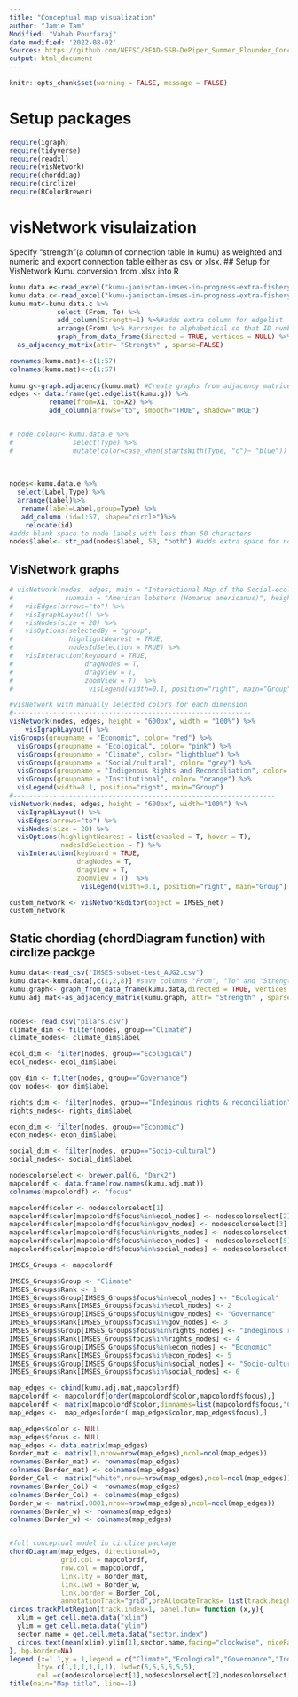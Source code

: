 ---
title: "Conceptual map visualization"
author: "Jamie Tam"
Modified: "Vahab Pourfaraj"
date modified: '2022-08-02'
Sources: https://github.com/NEFSC/READ-SSB-DePiper_Summer_Flounder_Conceptual_Models/blob/master/sfconsmod_final_2col.Rmd
output: html_document
---

```{r setup, include=FALSE}
knitr::opts_chunk$set(warning = FALSE, message = FALSE)
```

# Setup packages
```{r}
require(igraph)
require(tidyverse)
require(readxl)
require(visNetwork)
require(chorddiag)
require(circlize)
require(RColorBrewer)
```


# visNetwork visulaization

Specify "strength"(a column of connection table in kumu) as weighted and numeric and export connection table either as csv or xlsx.
## Setup for VisNetwork Kumu conversion from .xlsx into R
```{r}


kumu.data.e<-read_excel("kumu-jamiectam-imses-in-progress-extra-fishery.xlsx", sheet=1) #reads element table from kumu output
kumu.data.c<-read_excel("kumu-jamiectam-imses-in-progress-extra-fishery.xlsx", sheet=2)#reads connections table from kumu output
kumu.mat<-kumu.data.c %>%
            select (From, To) %>%
            add_column(Strength=1) %>%#adds extra column for edgelist
            arrange(From) %>% #arranges to alphabetical so that ID numbers match
            graph_from_data_frame(directed = TRUE, vertices = NULL) %>% #this line added to convert data to a graph object for next line
  as_adjacency_matrix(attr= "Strength" , sparse=FALSE) 

rownames(kumu.mat)<-c(1:57)
colnames(kumu.mat)<-c(1:57)
            
kumu.g<-graph.adjacency(kumu.mat) #Create graphs from adjacency matrices
edges <- data.frame(get.edgelist(kumu.g)) %>%
          rename(from=X1, to=X2) %>%
          add_column(arrows="to", smooth="TRUE", shadow="TRUE")


# node.colour<-kumu.data.e %>%
#               select(Type) %>%
#               mutate(color=case_when(startsWith(Type, "c")~ "blue"))
              
                        
 
nodes<-kumu.data.e %>%
  select(Label,Type) %>%
  arrange(Label)%>%
   rename(label=Label,group=Type) %>%
   add_column (id=1:57, shape="circle")%>%
    relocate(id)
#adds blank space to node labels with less than 50 characters
nodes$label<- str_pad(nodes$label, 50, "both") #adds extra space for nodes with short names

```

## VisNetwork graphs
```{r}

# visNetwork(nodes, edges, main = "Interactional Map of the Social-ecological system",
#             submain = "American lobsters (Homarus americanus)", height = "600px", width="100%") %>%
#   visEdges(arrows="to") %>%
#   visIgraphLayout() %>%
#   visNodes(size = 20) %>%
#   visOptions(selectedBy = "group", 
#              highlightNearest = TRUE, 
#              nodesIdSelection = TRUE) %>%
#   visInteraction(keyboard = TRUE,
#                  dragNodes = T, 
#                  dragView = T, 
#                  zoomView = T)  %>%
#                   visLegend(width=0.1, position="right", main="Group")

#visNetwork with manually selected colors for each dimension
#------------------------------------------------------------
visNetwork(nodes, edges, height = "600px", width = "100%") %>%
    visIgraphLayout() %>%
visGroups(groupname = "Economic", color= "red") %>%
  visGroups(groupname = "Ecological", color= "pink") %>%
  visGroups(groupname = "Climate", color= "lightblue") %>%
  visGroups(groupname = "Social/cultural", color= "grey") %>%
  visGroups(groupname = "Indigenous Rights and Reconciliation", color= "green") %>%
  visGroups(groupname = "Institutional", color= "orange") %>%
  visLegend(width=0.1, position="right", main="Group")
#------------------------------------------------------------------
visNetwork(nodes, edges, height = "600px", width="100%") %>%
  visIgraphLayout() %>%
  visEdges(arrows="to") %>%
  visNodes(size = 20) %>%
  visOptions(highlightNearest = list(enabled = T, hover = T), 
             nodesIdSelection = F) %>%
  visInteraction(keyboard = TRUE,
                 dragNodes = T, 
                 dragView = T, 
                 zoomView = T)  %>%
                  visLegend(width=0.1, position="right", main="Group")

custom_network <- visNetworkEditor(object = IMSES_net)
custom_network
```


## Static chordiag (chordDiagram function) with circlize packge

```{r}
kumu.data<-read_csv("IMSES-subset-test_AUG2.csv")
kumu.data<-kumu.data[,c(1,2,8)] #save columns "From", "To" and "Strength"
kumu.graph<- graph_from_data_frame(kumu.data,directed = TRUE, vertices = NULL ) #this line added to convert data to a graph object for next line
kumu.adj.mat<-as_adjacency_matrix(kumu.graph, attr= "Strength" , sparse=FALSE)


nodes<- read.csv("pilars.csv")
climate_dim <- filter(nodes, group=="Climate")
climate_nodes<- climate_dim$label

ecol_dim <- filter(nodes, group=="Ecological")
ecol_nodes<- ecol_dim$label

gov_dim <- filter(nodes, group=="Governance")
gov_nodes<- gov_dim$label

rights_dim <- filter(nodes, group=="Indeginous rights & reconciliation")
rights_nodes<- rights_dim$label

econ_dim <- filter(nodes, group=="Economic")
econ_nodes<- econ_dim$label

social_dim <- filter(nodes, group=="Socio-cultural")
social_nodes<- social_dim$label

nodescolorselect <- brewer.pal(6, "Dark2")
mapcolordf <- data.frame(row.names(kumu.adj.mat))
colnames(mapcolordf) <- "focus"

mapcolordf$color <- nodescolorselect[1]
mapcolordf$color[mapcolordf$focus%in%ecol_nodes] <- nodescolorselect[2] 
mapcolordf$color[mapcolordf$focus%in%gov_nodes] <- nodescolorselect[3] 
mapcolordf$color[mapcolordf$focus%in%rights_nodes] <- nodescolorselect[4] 
mapcolordf$color[mapcolordf$focus%in%econ_nodes] <- nodescolorselect[5] 
mapcolordf$color[mapcolordf$focus%in%social_nodes] <- nodescolorselect[6] 

IMSES_Groups <- mapcolordf

IMSES_Groups$Group <- "Climate"
IMSES_Groups$Rank <- 1
IMSES_Groups$Group[IMSES_Groups$focus%in%ecol_nodes] <- "Ecological"
IMSES_Groups$Rank[IMSES_Groups$focus%in%ecol_nodes] <- 2
IMSES_Groups$Group[IMSES_Groups$focus%in%gov_nodes] <- "Governance"
IMSES_Groups$Rank[IMSES_Groups$focus%in%gov_nodes] <- 3
IMSES_Groups$Group[IMSES_Groups$focus%in%rights_nodes] <- "Indeginous rights & reconciliation"
IMSES_Groups$Rank[IMSES_Groups$focus%in%rights_nodes] <- 4
IMSES_Groups$Group[IMSES_Groups$focus%in%econ_nodes] <- "Economic"
IMSES_Groups$Rank[IMSES_Groups$focus%in%econ_nodes] <- 5
IMSES_Groups$Group[IMSES_Groups$focus%in%social_nodes] <- "Socio-cultural"
IMSES_Groups$Rank[IMSES_Groups$focus%in%social_nodes] <- 6

map_edges <- cbind(kumu.adj.mat,mapcolordf)
mapcolordf <- mapcolordf[order(mapcolordf$color,mapcolordf$focus),]
mapcolordf <- matrix(mapcolordf$color,dimnames=list(mapcolordf$focus,"Color"))
map_edges <-  map_edges[order( map_edges$color,map_edges$focus),]

map_edges$color <- NULL
map_edges$focus <- NULL
map_edges <- data.matrix(map_edges)
Border_mat <- matrix(1,nrow=nrow(map_edges),ncol=ncol(map_edges))
rownames(Border_mat) <- rownames(map_edges)
colnames(Border_mat) <- colnames(map_edges)
Border_Col <- matrix("white",nrow=nrow(map_edges),ncol=ncol(map_edges))
rownames(Border_Col) <- rownames(map_edges)
colnames(Border_Col) <- colnames(map_edges)
Border_w <- matrix(.0001,nrow=nrow(map_edges),ncol=ncol(map_edges))
rownames(Border_w) <- rownames(map_edges)
colnames(Border_w) <- colnames(map_edges)


#full conceptual model in circlize package
chordDiagram(map_edges, directional=0,
             grid.col = mapcolordf,
             row.col = mapcolordf,
             link.lty = Border_mat,
             link.lwd = Border_w,
             link.border = Border_Col,
             annotationTrack="grid",preAllocateTracks= list(track.height=0.5))
circos.trackPlotRegion(track.index=1, panel.fun= function (x,y){
  xlim = get.cell.meta.data("xlim")
  ylim = get.cell.meta.data("ylim")
  sector.name = get.cell.meta.data("sector.index")
  circos.text(mean(xlim),ylim[1],sector.name,facing="clockwise", niceFacing=TRUE, adj =c(0,0.5), cex=.6)
}, bg.border=NA) 
legend (x=1.1,y = 1,legend = c("Climate","Ecological","Governance","Indeginous rights & reconciliation","Economic","Socio-cultural"),
       lty= c(1,1,1,1,1,1), lwd=c(5,5,5,5,5,5),
       col =c(nodescolorselect[1],nodescolorselect[2],nodescolorselect[3],nodescolorselect[4],nodescolorselect[5],nodescolorselect[6], ncol=1, cex = .15, bg = NULL, box.col=NULL, bty = "n"))
title(main="Map title", line=-1)
```


